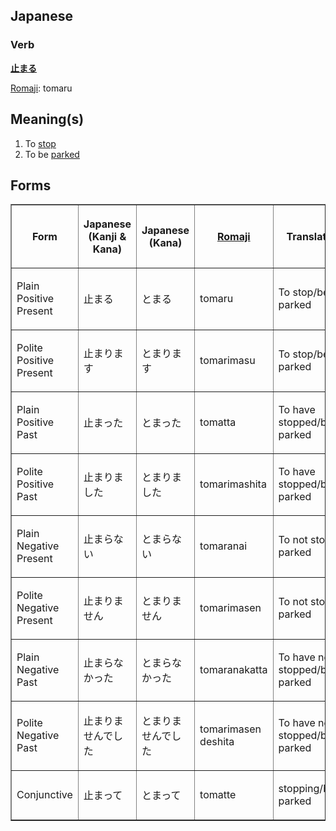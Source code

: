 ==Japanese==
===Verb===
'''[[止]]まる'''

[[Romaji]]: tomaru

== Meaning(s) ==
#To [[stop]]
#To be [[park]]ed

== Forms ==

<TABLE border>

<TR>
<TH>Form</TH>
<TH>Japanese<BR>(Kanji & Kana)</TH>
<TH>Japanese<BR>(Kana)</TH>
<TH>[[Romaji]]</TH>
<TH>Translation</TH>
</TR>

<TR>
<TD>Plain Positive Present</TD>
<TD>&#27490;&#12414;&#12427;</TD>
<TD>&#12392;&#12414;&#12427;</TD>
<TD>tomaru</TD>
<TD>To stop/be parked</TD>
</TR>

<TR>
<TD>Polite Positive Present</TD>
<TD>&#27490;&#12414;&#12426;&#12414;&#12377;</TD>
<TD>&#12392;&#12414;&#12426;&#12414;&#12377;</TD>
<TD>tomarimasu</TD>
<TD>To stop/be parked</TD>
</TR>

<TR>
<TD>Plain Positive Past</TD>
<TD>&#27490;&#12414;&#12387;&#12383;</TD>
<TD>&#12392;&#12414;&#12387;&#12383;</TD>
<TD>tomatta</TD>
<TD>To have stopped/be parked</TD>
</TR>

<TR>
<TD>Polite Positive Past</TD>
<TD>&#27490;&#12414;&#12426;&#12414;&#12375;&#12383;</TD>
<TD>&#12392;&#12414;&#12426;&#12414;&#12375;&#12383;</TD>
<TD>tomarimashita</TD>
<TD>To have stopped/be parked</TD>
</TR>

<TR>
<TD>Plain Negative Present</TD>
<TD>&#27490;&#12414;&#12425;&#12394;&#12356;</TD>
<TD>&#12392;&#12414;&#12425;&#12394;&#12356;</TD>
<TD>tomaranai</TD>
<TD>To not stop/be parked</TD>
</TR>

<TR>
<TD>Polite Negative Present</TD>
<TD>&#27490;&#12414;&#12426;&#12414;&#12379;&#12435;</TD>
<TD>&#12392;&#12414;&#12426;&#12414;&#12379;&#12435;</TD>
<TD>tomarimasen</TD>
<TD>To not stop/be parked</TD>
</TR>

<TR>
<TD>Plain Negative Past</TD>
<TD>&#27490;&#12414;&#12425;&#12394;&#12363;&#12387;&#12383;</TD>
<TD>&#12392;&#12414;&#12425;&#12394;&#12363;&#12387;&#12383;</TD>
<TD>tomaranakatta</TD>
<TD>To have not stopped/been parked</TD>
</TR>

<TR>
<TD>Polite Negative Past</TD>
<TD>&#27490;&#12414;&#12426;&#12414;&#12379;&#12435;&#12391;&#12375;&#12383;</TD>
<TD>&#12392;&#12414;&#12426;&#12414;&#12379;&#12435;&#12391;&#12375;&#12383;</TD>
<TD>tomarimasen deshita</TD>
<TD>To have not stopped/been parked</TD>
</TR>

<TR>
<TD>Conjunctive</TD>
<TD>&#27490;&#12414;&#12387;&#12390;</TD>
<TD>&#12392;&#12414;&#12387;&#12390;</TD>
<TD>tomatte</TD>
<TD>stopping/being parked</TD>
</TR>

</TABLE>